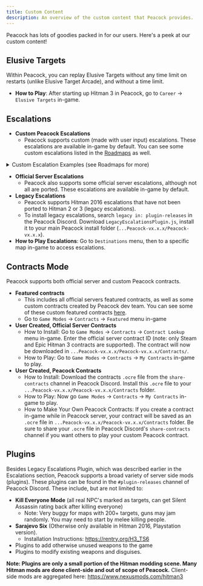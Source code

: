 ```yaml
---
title: Custom Content
description: An overview of the custom content that Peacock provides.
---
```


Peacock has lots of goodies packed in for our users.
Here's a peek at our custom content!

## Elusive Targets

Within Peacock, you can replay Elusive Targets without any time limit on restarts (unlike Elusive Target Arcade), and without a time limit.
  * **How to Play**: After starting up Hitman 3 in Peacock, go to ```Career``` -> ```Elusive Targets``` in-game.
  
## Escalations

* **Custom Peacock Escalations**
  * Peacock supports custom (made with user input) escalations. These escalations are available in-game by default. You can see some custom escalations listed in the [Roadmaps](https://thepeacockproject.org/wiki/roadmaps) as well.
  
<details>

<summary> Custom Escalation Examples (see Roadmaps for more)</summary>

<p>

### The KOats Conspiracy {#boxen}

<Image img={Boxen} />

Travel to Chongqing and solve a puzzle: how to kill the targets with the fewest disguise changes possible.

### The CurryMaker Chaos {#something}

<Image img={Something} />

Travel to Hokkaido and relax in the spa, maybe smack a few heads around while there.

### The Khakiasp Documentation {#konstra}

<Image img={Konstra} />

Travel to Mumbai and help collect artifacts relating to The Maelstrom.

### The Yannini Yearning {#fruitblossum}

<Image img={FruitBlossum} />

Travel to Mendoza, and explore the grape fields where Viñedo Yates' Malbec wine comes from.

### The Jeffrey Consolation {#satanta}

<Image img={Satanta} />

Travel to Sapienza, and help Jeff deal with his breakup in the calming nighttime.

### The Rocco Ascension

![The Rocco Ascension](https://img.rdil.rocks/images/contracts/escalation/contractescalation_rocco.png)

Travel to Sapienza, and eliminate Rocco, one of the most infamous NPCs in HITMAN™.

### The Barbegue Befuddlement

![The Barbegue Befuddlement](https://img.rdil.rocks/images/contracts/escalation/contractescalation_flumpybuns.png)

Travel to Miami and face the challenge of smuggling around a shotgun!

</p>

</details>

* **Official Server Escalations**
  * Peacock also supports some official server escalations, although not all are ported. These escalations are available in-game by default.
* **Legacy Escalations**
  * Peacock supports Hitman 2016 escalations that have not been ported to Hitman 2 or 3 (legacy escalations).
  * To install legacy escalations, search ```legacy in: plugin-releases``` in the Peacock Discord. Download ```LegacyEscalationsPlugin.js```, install it to your main Peacock install folder (```...Peacock-vx.x.x/Peacock-vx.x.x```).
* **How to Play Escalations**: Go to ```Destinations``` menu, then to a specific map in-game to access escalations.

## Contracts Mode

Peacock supports both official server and custom Peacock contracts.
  
* **Featured contracts**
  * This includes all official servers featured contracts, as well as some custom contracts created by Peacock dev team. You can see some of these custom featured contracts [here](https://thepeacockproject.org/wiki/roadmaps).
  * Go to ```Game Modes``` -> ```Contracts``` -> ```Featured``` menu in-game
* **User Created, Official Server Contracts**
  * How to Install: Go to ```Game Modes``` -> ```Contracts``` -> ```Contract Lookup``` menu in-game. Enter the official server contract ID (note: only Steam and Epic Hitman 3 contracts are supported). The contract will now be downloaded in ```...Peacock-vx.x.x/Peacock-vx.x.x/Contracts/```.
  * How to Play: Go to ```Game Modes``` -> ```Contracts``` -> ```My Contracts``` in-game to play.
* **User Created, Peacock Contracts** 
  * How to Install: Download the contracts ```.ocre``` file from the ```share-contracts``` channel in Peacock Discord. Install this ```.ocre``` file to your ```...Peacock-vx.x.x/Peacock-vx.x.x/Contracts``` folder. 
  * How to Play: Now go ```Game Modes``` -> ```Contracts``` -> ```My Contracts``` in-game to play.
  * How to Make Your Own Peacock Contracts: If you create a contract in-game while in Peacock server, your contract will be saved as an ```.ocre``` file in ```...Peacock-vx.x.x/Peacock-vx.x.x/Contracts``` folder. Be sure to share your ```.ocre``` file in Peacock Discord's ```share-contracts``` channel if you want others to play your custom Peacock contract.

## Plugins

Besides Legacy Escalations Plugin, which was described earlier in the Escalations section, Peacock supports a broad variety of 	server side mods (plugins). These plugins can be found in the ```#plugin-releases``` channel of Peacock Discord. These include, but are not limited to:
* **Kill Everyone Mode** (all real NPC's marked as targets, can get Silent Assassin rating back after killing everyone)
    * Note: Very buggy for maps with 200+ targets, guns may jam randomly. You may need to start by melee killing people.
* **Sarajevo Six** (Otherwise only available in Hitman 2016, Playstation version). 
  * Installation Instructions: https://rentry.org/H3_TS6
* Plugins to add otherwise unused weapons to the game
* Plugins to modify existing weapons and disguises.

**Note: Plugins are only a small portion of the Hitman modding scene. Many Hitman mods are done client-side and out of scope of Peacock.** Client-side mods are aggregated here: https://www.nexusmods.com/hitman3

